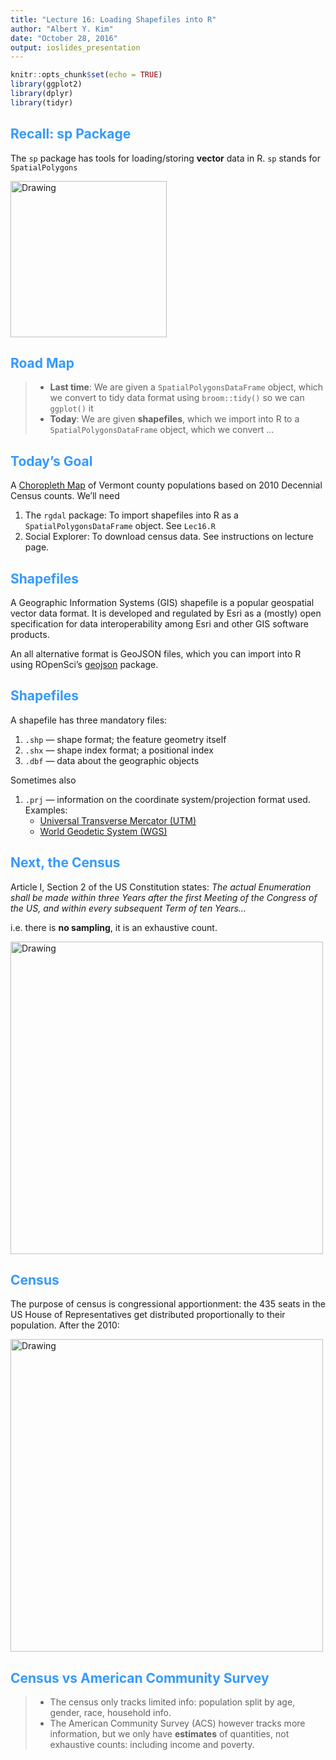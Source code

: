 ```yaml
---
title: "Lecture 16: Loading Shapefiles into R"
author: "Albert Y. Kim"
date: "October 28, 2016"
output: ioslides_presentation
---
```


<style>
h2 { 
 color: #3399ff;		
}
h3 { 
 color: #3399ff;		
}
slides > slide.backdrop {
  background: white;
}
</style>

```r
knitr::opts_chunk$set(echo = TRUE)
library(ggplot2)
library(dplyr)
library(tidyr)
```





## Recall: sp Package

The `sp` package has tools for loading/storing **vector** data in R. `sp` stands for `SpatialPolygons`

<img src="sp.jpg" alt="Drawing" style="width: 250px;"/>





## Road Map

> * **Last time**: We are given a `SpatialPolygonsDataFrame` object, which we convert to tidy data format using `broom::tidy()` so we can `ggplot()` it
> * **Today**: We are given **shapefiles**, which we import into R to a `SpatialPolygonsDataFrame` object, which we convert ...





## Today's Goal

A [Choropleth Map](https://en.wikipedia.org/wiki/Choropleth_map) of Vermont county populations based on 2010 Decennial Census counts. We'll need

1. The `rgdal` package: To import shapefiles into R as a `SpatialPolygonsDataFrame` object. See `Lec16.R`
1. Social Explorer: To download census data. See instructions on lecture page.





## Shapefiles

A Geographic Information Systems (GIS) shapefile is a popular geospatial vector data format. It is developed and regulated by Esri as a (mostly) open specification for data interoperability among Esri and other GIS software products.

An all alternative format is GeoJSON files, which you can import into R using ROpenSci's [geojson](https://github.com/ropensci/geojson) package.





## Shapefiles

A shapefile has three mandatory files:

1. `.shp` — shape format; the feature geometry itself
1. `.shx` — shape index format; a positional index
1. `.dbf` — data about the geographic objects

Sometimes also

1. `.prj` — information on the coordinate system/projection format used. Examples:
    + [Universal Transverse Mercator (UTM)](https://en.wikipedia.org/wiki/Universal_Transverse_Mercator_coordinate_system)
    + [World Geodetic System (WGS)](https://en.wikipedia.org/wiki/World_Geodetic_System)





## Next, the Census

Article I, Section 2 of the US Constitution states:  *The actual Enumeration shall be made within three Years after the first Meeting of the Congress of the US, and within every subsequent Term of ten Years...*

i.e. there is **no sampling**, it is an exhaustive count.

<img src="wethepeople.jpg" alt="Drawing" style="width: 500px;"/>





## Census

The purpose of census is congressional apportionment: the 435 seats in the US House of Representatives get distributed proportionally to their population. After the 2010:

<img src="apportionment.png" alt="Drawing" style="width: 500px;"/>





## Census vs American Community Survey

> * The census only tracks limited info: population split by age, gender, race,
household info.
> * The American Community Survey (ACS) however tracks more information, but we only have
**estimates** of quantities, not exhaustive counts: including income and poverty.


